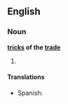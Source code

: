 ==English==

===Noun===
'''[[tricks]] of the [[trade]]'''

#{{plural of|trick of the trade}}

====Translations====
* Spanish: {{t|es|trucos del oficio|mpl}}